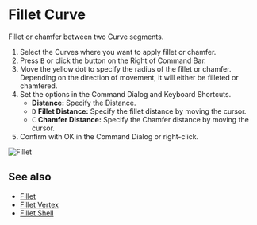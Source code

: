 
# Fillet Curve

<Reference shortcut="B" command="Fillet Curve" button="" />

Fillet or chamfer between two Curve segments.

1. Select the Curves where you want to apply fillet or chamfer.
2. Press <kbd>B</kbd> or click the button <ButtonIcon type="button-fillet" /> on the Right of Command Bar.
3. Move the yellow dot to specify the radius of the fillet or chamfer. Depending on the direction of movement, it will either be filleted or chamfered.
4. Set the options in the Command Dialog and Keyboard Shortcuts.
   - **Distance:** Specify the Distance.
   - <kbd>D</kbd> **Fillet Distance:** Specify the fillet distance by moving the cursor.
   - <kbd>C</kbd> **Chamfer Distance:** Specify the Chamfer distance by moving the cursor.
5. Confirm with OK in the Command Dialog or right-click.

![Fillet](/img/fillet.gif)

## See also
- [Fillet](./fillet)
- [Fillet Vertex](./fillet-vertex)
- [Fillet Shell](../solid/fillet-shell)








